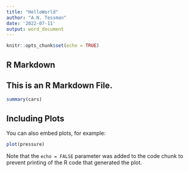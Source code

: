```yaml
---
title: "HelloWorld"
author: "A.N. Tessman"
date: '2022-07-11'
output: word_document
---
```


```r
knitr::opts_chunk$set(echo = TRUE)
```

## R Markdown

## This is an R Markdown File. 

```r
summary(cars)
```

## Including Plots

You can also embed plots, for example:

```r
plot(pressure)
```

Note that the `echo = FALSE` parameter was added to the code chunk to prevent printing of the R code that generated the plot.
